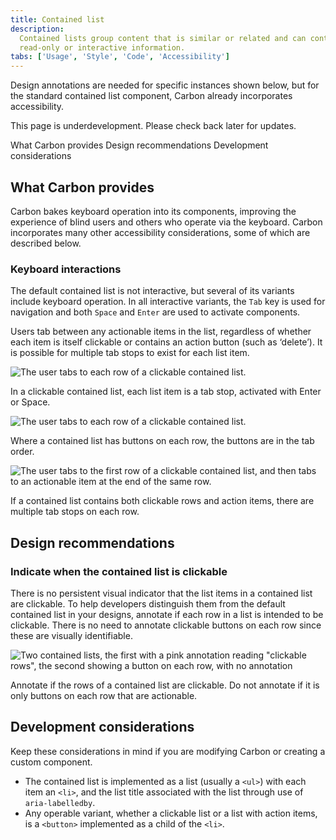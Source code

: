 ```yaml
---
title: Contained list
description:
  Contained lists group content that is similar or related and can contain
  read-only or interactive information.
tabs: ['Usage', 'Style', 'Code', 'Accessibility']
---
```


<PageDescription>

Design annotations are needed for specific instances shown below, but for the
standard contained list component, Carbon already incorporates accessibility.

</PageDescription>

<InlineNotification>

This page is underdevelopment. Please check back later for updates.

</InlineNotification>

<AnchorLinks>
  <AnchorLink>What Carbon provides</AnchorLink>
  <AnchorLink>Design recommendations</AnchorLink>
  <AnchorLink>Development considerations</AnchorLink>
</AnchorLinks>

## What Carbon provides

Carbon bakes keyboard operation into its components, improving the experience of
blind users and others who operate via the keyboard. Carbon incorporates many
other accessibility considerations, some of which are described below.

### Keyboard interactions

The default contained list is not interactive, but several of its variants
include keyboard operation. In all interactive variants, the `Tab` key is used
for navigation and both `Space` and `Enter` are used to activate components.

Users tab between any actionable items in the list, regardless of whether each
item is itself clickable or contains an action button (such as ‘delete’). It is
possible for multiple tab stops to exist for each list item.

<Row>
<Column colLg={8}>

![The user tabs to each row of a clickable contained list.](images/contained-list-accessibility-1.png)

<Caption>
  In a clickable contained list, each list item is a tab stop, activated with
  Enter or Space.
</Caption>

</Column>
</Row>

<Row>
<Column colLg={8}>

![The user tabs to each row of a clickable contained list.](images/contained-list-accessibility-2.png)

<Caption>
  Where a contained list has buttons on each row, the buttons are in the tab
  order.
</Caption>

</Column>
</Row>

<Row>
<Column colLg={8}>

![The user tabs to the first row of a clickable contained list, and then tabs to an actionable item at the end of the same row.](images/contained-list-accessibility-3.png)

<Caption>
  If a contained list contains both clickable rows and action items, there are
  multiple tab stops on each row.
</Caption>

</Column>
</Row>

## Design recommendations

### Indicate when the contained list is clickable

There is no persistent visual indicator that the list items in a contained list
are clickable. To help developers distinguish them from the default contained
list in your designs, annotate if each row in a list is intended to be
clickable. There is no need to annotate clickable buttons on each row since
these are visually identifiable.

<Row>
<Column colLg={8}>

![Two contained lists, the first with a pink annotation reading "clickable rows", the second showing a button on each row, with no annotation](images/contained-list-accessibility-5.png)

<Caption>
  Annotate if the rows of a contained list are clickable. Do not annotate if it
  is only buttons on each row that are actionable.
</Caption>

</Column>
</Row>

## Development considerations

Keep these considerations in mind if you are modifying Carbon or creating a
custom component.

- The contained list is implemented as a list (usually a `<ul>`) with each item
  an `<li>`, and the list title associated with the list through use of
  `aria-labelledby`.
- Any operable variant, whether a clickable list or a list with action items, is
  a `<button>` implemented as a child of the `<li>`.
